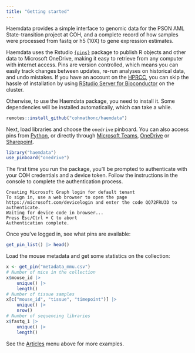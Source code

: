 ```yaml
---
title: "Getting started"
---
```


Haemdata provides a simple interface to genomic data for the PSON AML State-transition project at COH, and a complete record of how samples were processed from fastq or h5 (10X) to gene expression estimates.

Haemdata uses the Rstudio [`{pins}`](https://pins.rstudio.com/) package to publish R objects and other data to Microsoft OneDrive, making it easy to retrieve from any computer with internet access. Pins are version controlled, which means you can easily track changes between updates, re-run analyses on historical data, and undo mistakes.
If you have an account on the [HPRCC](http://hprcc.coh.org/), you can skip the hassle of installation by using [RStudio Server for Bioconductor](http://hprcc.coh.org/user-guide/rbioc/) on the cluster. 

Otherwise, to use the Haemdata package, you need to install it. Some dependencies will be installed automatically, which can take a while.
```r
remotes::install_github("cohmathonc/haemdata")
```

Next, load libraries and choose the `onedrive` pinboard. You can also access pins from [Python](https://www.rstudio.com/blog/pins-for-python/), or directly through [Microsoft Teams](https://cityofhope.sharepoint.com/:f:/r/sites/PSONAMLState-Transition/Shared%20Documents/haemdata?csf=1&web=1&e=VE7cQ2), [OneDrive](https://cityofhope.sharepoint.com/:f:/r/sites/PSONAMLState-Transition/Shared%20Documents/haemdata?csf=1&web=1&e=xjS3YH) or [Sharepoint](https://cityofhope.sharepoint.com/:f:/r/sites/PSONAMLState-Transition/Shared%20Documents/haemdata?csf=1&web=1&e=NR0BHT). 
```r
library("haemdata")
use_pinboard("onedrive")
```

The first time you run the package, you'll be prompted to authenticate with your COH credentials and a device token. Follow the instructions in the console to complete the authentication process. 

```code
Creating Microsoft Graph login for default tenant
To sign in, use a web browser to open the page https://microsoft.com/devicelogin and enter the code QQ72FRU3D to authenticate.
Waiting for device code in browser...
Press Esc/Ctrl + C to abort
Authentication complete.
```

Once you've logged in, see what pins are available:
```r
get_pin_list() |> head()
```

Load the mouse metadata and get some statistics on the collection:
```r
x <- get_pin("metadata_mmu.csv")
# Number of mice in the collection
x$mouse_id |>
    unique() |>
    length()
# Number of tissue samples
x[c("mouse_id", "tissue", "timepoint")] |>
    unique() |>
    nrow()
# Number of sequencing libraries
x$fastq_1 |>
    unique() |>
    length()
```

See the [Articles](https://cohmathonc.github.io/haemdata/articles/) menu above for more examples.
